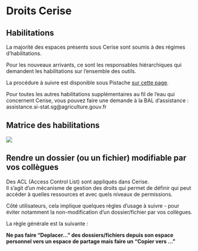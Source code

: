 # Droits Cerise {.backgroundTitre}

## Habilitations

La majorité des espaces présents sous Cerise sont soumis à des régimes d'habilitations.  

Pour les nouveaux arrivants, ce sont les responsables hiérarchiques qui demandent les habilitations sur l'ensemble des outils.  

La procédure à suivre est disponible sous Pistache [sur cette page](https://pistache.agriculture.rie.gouv.fr/procedure-a-appliquer-lors-de-tout-mouvement-d-agents-au-sein-du-ssm-a7768.html).  

Pour toutes les autres habilitations supplémentaires au fil de l'eau qui concernent Cerise, vous pouvez faire une demande à la BAL d'assistance : assistance.si-stat.sg@agriculture.gouv.fr

## Matrice des habilitations

![](img/matrice_habilitations.png){fig-align="center"}

## Rendre un dossier (ou un fichier) modifiable par vos collègues

Des ACL (Access Control List) sont appliqués dans Cerise.  
Il s'agit d'un mécanisme de gestion des droits qui permet de définir qui peut accéder à quelles ressources et avec quels niveaux de permissions.  

Côté utilisateurs, cela implique quelques règles d'usage à suivre - pour éviter notamment la non-modification d'un dossier/fichier par vos collègues.  

La règle générale est la suivante :  

**Ne pas faire "Deplacer..." des dossiers/fichiers depuis son espace personnel vers un espace de partage mais faire un "Copier vers ..."**